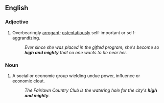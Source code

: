 ==English==
===Adjective===
{{en-adj|[[high and mightier]] or '''more high and mighty'''|[[high and mightiest]] or '''most high and mighty'''}}
# Overbearingly [[arrogant]]; [[ostentatiously]] self-important or self-aggrandizing.
#: ''Ever since she was placed in the gifted program, she's become so '''high and mighty''' that no one wants to be near her.''

===Noun===
{{en-noun|sg=[[high]] [[and]] [[mighty]]|-}}
# A social or economic group wielding undue power, influence or economic clout.
#: ''The Fairlawn Country Club is the watering hole for the city's '''high and mighty'''.''